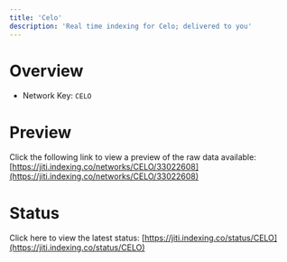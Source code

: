 ```yaml
---
title: 'Celo'
description: 'Real time indexing for Celo; delivered to you'
---
```


# Overview
- Network Key: `CELO`

# Preview
Click the following link to view a preview of the raw data available: [https://jiti.indexing.co/networks/CELO/33022608](https://jiti.indexing.co/networks/CELO/33022608)

# Status
Click here to view the latest status: [https://jiti.indexing.co/status/CELO](https://jiti.indexing.co/status/CELO)
